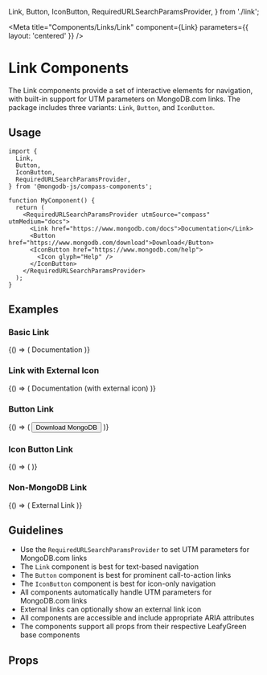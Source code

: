   Link,
  Button,
  IconButton,
  RequiredURLSearchParamsProvider,
} from './link';

<Meta
  title="Components/Links/Link"
  component={Link}
  parameters={{ layout: 'centered' }}
/>

# Link Components

The Link components provide a set of interactive elements for navigation, with built-in support for UTM parameters on MongoDB.com links. The package includes three variants: `Link`, `Button`, and `IconButton`.

## Usage

```tsx
import {
  Link,
  Button,
  IconButton,
  RequiredURLSearchParamsProvider,
} from '@mongodb-js/compass-components';

function MyComponent() {
  return (
    <RequiredURLSearchParamsProvider utmSource="compass" utmMedium="docs">
      <Link href="https://www.mongodb.com/docs">Documentation</Link>
      <Button href="https://www.mongodb.com/download">Download</Button>
      <IconButton href="https://www.mongodb.com/help">
        <Icon glyph="Help" />
      </IconButton>
    </RequiredURLSearchParamsProvider>
  );
}
```

## Examples

### Basic Link

<Story name="BasicLink">
  {() => (
    <RequiredURLSearchParamsProvider utmSource="compass" utmMedium="docs">
      <Link href="https://www.mongodb.com/docs">Documentation</Link>
    </RequiredURLSearchParamsProvider>
  )}
</Story>

### Link with External Icon

<Story name="LinkWithExternalIcon">
  {() => (
    <RequiredURLSearchParamsProvider utmSource="compass" utmMedium="docs">
      <Link href="https://www.mongodb.com/docs" hideExternalIcon={false}>
        Documentation (with external icon)
      </Link>
    </RequiredURLSearchParamsProvider>
  )}
</Story>

### Button Link

<Story name="ButtonLink">
  {() => (
    <RequiredURLSearchParamsProvider utmSource="compass" utmMedium="docs">
      <Button href="https://www.mongodb.com/download" variant="primary">
        Download MongoDB
      </Button>
    </RequiredURLSearchParamsProvider>
  )}
</Story>

### Icon Button Link

<Story name="IconButtonLink">
  {() => (
    <RequiredURLSearchParamsProvider utmSource="compass" utmMedium="docs">
      <IconButton href="https://www.mongodb.com/help" aria-label="Help">
        <Icon glyph="Help" />
      </IconButton>
    </RequiredURLSearchParamsProvider>
  )}
</Story>

### Non-MongoDB Link

<Story name="NonMongoDBLink">
  {() => (
    <RequiredURLSearchParamsProvider utmSource="compass" utmMedium="docs">
      <Link href="https://example.com">External Link</Link>
    </RequiredURLSearchParamsProvider>
  )}
</Story>

## Guidelines

- Use the `RequiredURLSearchParamsProvider` to set UTM parameters for MongoDB.com links
- The `Link` component is best for text-based navigation
- The `Button` component is best for prominent call-to-action links
- The `IconButton` component is best for icon-only navigation
- All components automatically handle UTM parameters for MongoDB.com links
- External links can optionally show an external link icon
- All components are accessible and include appropriate ARIA attributes
- The components support all props from their respective LeafyGreen base components

## Props

<Controls />
